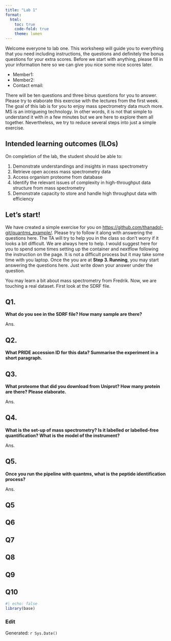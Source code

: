 ```yaml
---
title: "Lab 1"
format: 
  html:
    toc: true
    code-fold: true
    theme: lumen
---
```


Welcome everyone to lab one. This worksheep will guide you to everything that you need including instructions, the questions and definitely the bonus questions for your extra scores. Before we start with anything, please fill in your information here so we can give you nice some nice scores later. 

- Member1:
- Member2: 
- Contact email: 

There will be ten questions and three binus questions for you to answer. Please try to elaborate this exercise with the lectures from the first week. The goal of this lab is for you to enjoy mass spectrometry data much more. MS is an intrigueing technology. In other words, it is not that simple to understand it with in a few minutes but we are here to explore them all together. Nevertheless, we try to reduce several steps into just a simple exercise. 

## Intended learning outcomes (ILOs)

On completion of the lab, the student should be able to:

1. Demonstrate understandings and insights in mass spectrometry
2. Retrieve open access mass spectrometry data
3. Access organism proteome from database 
4. Identify the relevant issues of complexity in high-throughput data structure from mass spectrometry
5. Demonstrate capacity to store and handle high throughput data with efficiency 

## Let's start! 

We have created a simple exercise for you on <https://github.com/thanadol-git/quantms_example/>. Please try to follow it along with answering the questions here. The TA will try to help you in the class so don't worry if it looks a bit difficult. We are always here to help. I would suggest here for you to spend some times setting up the container and nextflow following the instruction on the page. It is not a difficult process but it may take some time with you laptop. Once the you are at **Step 3. Running**, you may start answering the questions here. Just write down your answer under the question.

You may learn a bit about mass spectrometry from Fredrik. Now, we are touching a real dataset. First look at the SDRF file. 

## Q1. 
**What do you see in the SDRF file? How many sample are there?** 

Ans.

## Q2.
**What PRIDE accession ID for this data? Summarise the experiment in a short paragraph.**


## Q3. 
**What proteome that did you download from Uniprot? How many protein are there? Please elaborate.**


Ans. 

## Q4.
**What is the set-up of mass spectrometry? Is it labelled or labelled-free quantification? What is the model of the instrument?**

Ans. 


## Q5.
**Once you run the pipeline with quantms, what is the peptide identification process?**

Ans. 


## Q5 
## Q6 
## Q7 
## Q8 
## Q9 
## Q10




```r
#| echo: false
library(base)
```



### Edit
Generated: `r Sys.Date()`
